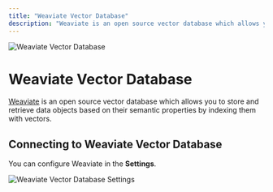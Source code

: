 ```yaml
---
title: "Weaviate Vector Database"
description: "Weaviate is an open source vector database which allows you to store and retrieve data objects based on their semantic properties by indexing them with vectors."
---
```



<Image
  src="/images/RealTimeX-setup/vector-database-configuration/cloud/weaviate/header-image.png"
  height={1080}
  width={1920}
  quality={100}
  alt="Weaviate Vector Database"
/>

# Weaviate Vector Database

[Weaviate](https://weaviate.io/) is an open source vector database which allows you to store and retrieve data objects based on their semantic properties by indexing them with vectors.

## Connecting to Weaviate Vector Database

You can configure Weaviate in the **Settings**.

<Image
  src="/images/RealTimeX-setup/vector-database-configuration/cloud/weaviate/weaviate-vectordb.png"
  height={1080}
  width={1920}
  quality={100}
  alt="Weaviate Vector Database Settings"
/>
